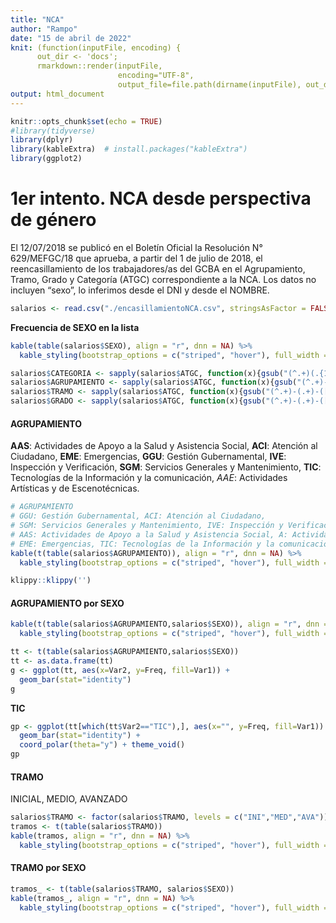 ```yaml
---
title: "NCA"
author: "Rampo"
date: "15 de abril de 2022"
knit: (function(inputFile, encoding) {
      out_dir <- 'docs';
      rmarkdown::render(inputFile,
                        encoding="UTF-8",
                        output_file=file.path(dirname(inputFile), out_dir, 'index.html')) })
output: html_document
---
```


```r
knitr::opts_chunk$set(echo = TRUE)
#library(tidyverse)
library(dplyr)
library(kableExtra)  # install.packages("kableExtra")
library(ggplot2)
```

# 1er intento. NCA desde perspectiva de género

El 12/07/2018 se publicó en el Boletín Oficial la Resolución N° 629/MEFGC/18 que aprueba, a partir del 1 de julio de 2018, el reencasillamiento de los trabajadores/as del GCBA en el Agrupamiento, Tramo, Grado y Categoría (ATGC) correspondiente a la NCA.
Los datos no incluyen "sexo", lo inferimos desde el DNI y desde el NOMBRE.

```r
salarios <- read.csv("./encasillamientoNCA.csv", stringsAsFactor = FALSE, encoding = "UTF-8", header = TRUE)
```

__Frecuencia de SEXO en la lista__
```r
kable(table(salarios$SEXO), align = "r", dnn = NA) %>% 
  kable_styling(bootstrap_options = c("striped", "hover"), full_width = F, position = "left")
```

```r
salarios$CATEGORIA <- sapply(salarios$ATGC, function(x){gsub("(^.+)(.{1}$)","\\2",x)})
salarios$AGRUPAMIENTO <- sapply(salarios$ATGC, function(x){gsub("(^.+)-(.+)-([0-9]+)/(.+$)","\\1",x)})
salarios$TRAMO <- sapply(salarios$ATGC, function(x){gsub("(^.+)-(.+)-([0-9]+)/(.+$)","\\2",x)})
salarios$GRADO <- sapply(salarios$ATGC, function(x){gsub("(^.+)-(.+)-([0-9]+)/(.+$)","\\3",x)})
```

#### AGRUPAMIENTO
__AAS__: Actividades de Apoyo a la Salud y Asistencia Social, __ACI__: Atención al Ciudadano, __EME__: Emergencias,  __GGU__: Gestión Gubernamental, __IVE__: Inspección y Verificación, __SGM__: Servicios Generales y Mantenimiento, __TIC__: Tecnologías de la Información y la comunicación, _AAE_: Actividades Artísticas y de Escenotécnicas.

```r
# AGRUPAMIENTO 
# GGU: Gestión Gubernamental, ACI: Atención al Ciudadano,  
# SGM: Servicios Generales y Mantenimiento, IVE: Inspección y Verificación, 
# AAS: Actividades de Apoyo a la Salud y Asistencia Social, A: Actividades Artísticas y de Escenotécnicas, 
# EME: Emergencias, TIC: Tecnologías de la Información y la comunicación
kable(t(table(salarios$AGRUPAMIENTO)), align = "r", dnn = NA) %>% 
  kable_styling(bootstrap_options = c("striped", "hover"), full_width = F, position = "left")
```

```r
klippy::klippy('')
```
#### AGRUPAMIENTO por SEXO
```r
kable(t(table(salarios$AGRUPAMIENTO,salarios$SEXO)), align = "r", dnn = NA) %>% 
  kable_styling(bootstrap_options = c("striped", "hover"), full_width = F, position = "left")
```

```r
tt <- t(table(salarios$AGRUPAMIENTO,salarios$SEXO))
tt <- as.data.frame(tt)
g <- ggplot(tt, aes(x=Var2, y=Freq, fill=Var1)) +
  geom_bar(stat="identity")
g
```

__TIC__
``` r
gp <- ggplot(tt[which(tt$Var2=="TIC"),], aes(x="", y=Freq, fill=Var1)) +
  geom_bar(stat="identity") +
  coord_polar(theta="y") + theme_void()
gp
```

#### TRAMO
INICIAL, MEDIO, AVANZADO
```r
salarios$TRAMO <- factor(salarios$TRAMO, levels = c("INI","MED","AVA"))
tramos <- t(table(salarios$TRAMO))
kable(tramos, align = "r", dnn = NA) %>% 
  kable_styling(bootstrap_options = c("striped", "hover"), full_width = F, position = "left")
```
#### TRAMO por SEXO
```r
tramos_ <- t(table(salarios$TRAMO, salarios$SEXO))
kable(tramos_, align = "r", dnn = NA) %>% 
  kable_styling(bootstrap_options = c("striped", "hover"), full_width = F, position = "left")
```
